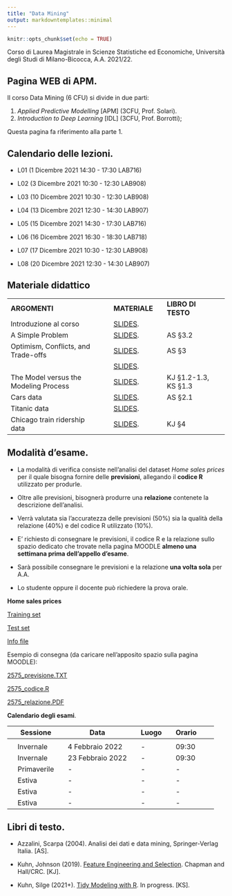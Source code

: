 ```yaml
---
title: "Data Mining"
output: markdowntemplates::minimal
---
```


```r
knitr::opts_chunk$set(echo = TRUE)
```

Corso di Laurea Magistrale in Scienze Statistiche ed Economiche, Università degli Studi di Milano-Bicocca, A.A. 2021/22.

## Pagina WEB di APM. 

Il corso Data Mining (6 CFU) si divide in due parti:

1. *Applied Predictive Modelling* [APM] (3CFU, Prof. Solari).
2. *Introduction to Deep Learning* [IDL] (3CFU, Prof. Borrotti);

Questa pagina fa riferimento alla parte 1.

## Calendario delle lezioni.

* L01 (1 Dicembre 2021 14:30 - 17:30 LAB716)
  
* L02 (3 Dicembre 2021 10:30 - 12:30 LAB908)

* L03 (10 Dicembre 2021 10:30 - 12:30 LAB908)

* L04 (13 Dicembre 2021 12:30 - 14:30 LAB907)

* L05 (15 Dicembre 2021 14:30 - 17:30 LAB716)

* L06 (16 Dicembre 2021 16:30 - 18:30 LAB718)

* L07 (17 Dicembre 2021 10:30 - 12:30 LAB908)

* L08 (20 Dicembre 2021 12:30 - 14:30 LAB907)

## Materiale didattico

<table>

<tr>
<td>**ARGOMENTI**</td>
<td> </td>
<td>**MATERIALE**</td>
<td> </td>
<td>**LIBRO DI TESTO**</td>
</tr>

<tr>
<td>Introduzione al corso</td>
<td> </td>
<td>[SLIDES](https://aldosolari.github.io/DM/docs/Introduction/Introduction.html).</td>
<td> </td>
<td> </td>
<td> </td>
</tr>


<tr>
<td>A Simple Problem</td>
<td> </td>
<td>[SLIDES](https://aldosolari.github.io/DM/docs/SimpleProblem/SimpleProblem.html).</td>
<td> </td>
<td>AS §3.2 </td>
<td> </td>
</tr>


<tr>
<td>Optimism, Conflicts, and Trade-offs</td>
<td> </td>
<td>[SLIDES](BiasVariance/BiasVariance.html).</td>
<td> </td>
<td>AS §3 </td>
<td> </td>
</tr>


<tr>
<td></td>
<td> </td>
<td>[SLIDES](Optimism/Optimism.html).</td>
<td> </td>
<td> </td>
<td> </td>
</tr>


<tr>
<td>The Model versus the Modeling Process</td>
<td> </td>
<td>[SLIDES]().</td>
<td> </td>
<td>KJ §1.2-1.3, KS §1.3 </td>
<td> </td>
</tr>


<tr>
<td>Cars data</td>
<td> </td>
<td>[SLIDES]().</td>
<td> </td>
<td> AS §2.1 </td>
<td> </td>
</tr>

<tr>
<td>Titanic data</td>
<td> </td>
<td>[SLIDES]().</td>
<td> </td>
<td> </td>
<td> </td>
</tr>


<tr>
<td>Chicago train ridership data</td>
<td> </td>
<td>[SLIDES]().</td>
<td> </td>
<td> KJ §4</td>
<td> </td>
</tr>

</table>

## Modalità d'esame.

* La modalità di verifica consiste nell’analisi del dataset *Home sales prices* per il quale bisogna fornire delle **previsioni**, allegando il **codice R** utilizzato per produrle. 

* Oltre alle previsioni, bisognerà produrre una **relazione** contenete la descrizione dell'analisi.

* Verrà valutata sia l'accuratezza delle previsioni (50%) sia la qualità della relazione (40%) e del codice R utilizzato (10%).

* E' richiesto di consegnare le previsioni, il codice R e la relazione sullo spazio dedicato che trovate nella pagina MOODLE **almeno una settimana prima dell’appello d’esame**.

* Sarà possibile consegnare le previsioni e la relazione **una volta sola** per A.A.

* Lo studente oppure il docente può richiedere la prova orale.

**Home sales prices**

[Training set](https://aldosolari.github.io/DM/docs/HomePrices/home_prices_train.csv)

[Test set](https://aldosolari.github.io/DM/docs/HomePrices/home_prices_test.csv)

[Info file](https://aldosolari.github.io/DM/docs/HomePrices/HomePrices_info.txt)

Esempio di consegna (da caricare nell'apposito spazio sulla pagina MOODLE):

[2575_previsione.TXT](https://aldosolari.github.io/DM/docs/HomePrices/2575_previsione.txt)

[2575_codice.R](https://aldosolari.github.io/DM/docs/HomePrices/2575_codice.R)

[2575_relazione.PDF](https://aldosolari.github.io/DM/docs/HomePrices/2575_relazione.pdf)

**Calendario degli esami**.

|| Sessione || Data || Luogo || Orario ||
|-|-|-|-|-|-|-|-|-|-|
||  || ||  ||  || ||
|| Invernale || 4 Febbraio 2022 || - || 09:30  ||
|| Invernale || 23 Febbraio 2022 || - || 09:30 ||
|| Primaverile || - || - ||  -  ||
|| Estiva || - || - || -  ||
|| Estiva || - || - || - ||
|| Estiva || - || -  || - ||

 
## Libri di testo.

* Azzalini, Scarpa (2004). Analisi dei dati e data mining, Springer-Verlag Italia. [AS].

* Kuhn, Johnson (2019). [Feature Engineering and Selection](http://www.feat.engineering/). Chapman and Hall/CRC. [KJ].

* Kuhn, Silge (2021+). [Tidy Modeling with R](https://www.tmwr.org/). In progress. [KS].


